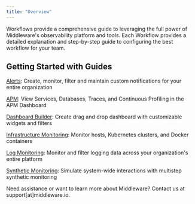 ```yaml
---
title: "Overview"
---
```


Workflows provide a comprehensive guide to leveraging the full power of Middleware's observability platform and tools. Each Workflow provides a detailed explanation and step-by-step guide to configuring the best workflow for your team.

## Getting Started with Guides

[Alerts](/workflow/alerting/setup-alert): Create, monitor, filter and maintain custom notifications for your entire organization

[APM](/workflow/apm/apm-dashboard): View Services, Databases, Traces, and Continuous Profiling in the APM Dashboard

[Dashboard Builder](/workflow/custom-dashboard/build-custom-dashboard): Create drag and drop dashboard with customizable widgets and filters

[Infrastructure Monitoring](/workflow/infrastructure-monitoring/container-monitoring): Monitor hosts, Kubernetes clusters, and Docker containers

[Log Monitoring](/workflow/log-monitoring/logs): Monitor and filter logging data across your organization's entire platform

[Synthetic Monitoring](/workflow/synthetic-monitoring/synthetic-monitoring): Simulate system-wide interactions with multistep synthetic monitoring

<Note> Need assistance or want to learn more about Middleware? Contact us at support[at]middleware.io. </Note>